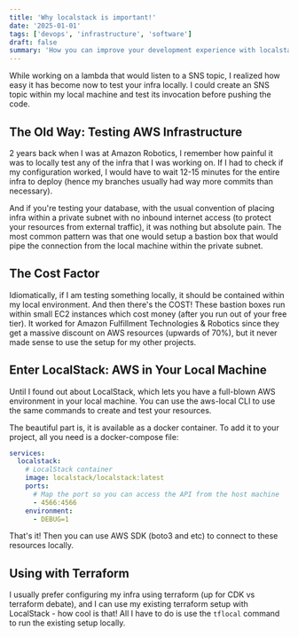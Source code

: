 ```yaml
---
title: 'Why localstack is important!'
date: '2025-01-01'
tags: ['devops', 'infrastructure', 'software']
draft: false
summary: 'How you can improve your development experience with localstack'
---
```


While working on a lambda that would listen to a SNS topic, I realized how easy it has become now to test your infra locally. I could create an SNS topic within my local machine and test its invocation before pushing the code.

## The Old Way: Testing AWS Infrastructure

2 years back when I was at Amazon Robotics, I remember how painful it was to locally test any of the infra that I was working on. If I had to check if my configuration worked, I would have to wait 12-15 minutes for the entire infra to deploy (hence my branches usually had way more commits than necessary).

And if you're testing your database, with the usual convention of placing infra within a private subnet with no inbound internet access (to protect your resources from external traffic), it was nothing but absolute pain. The most common pattern was that one would setup a bastion box that would pipe the connection from the local machine within the private subnet.

## The Cost Factor

Idiomatically, if I am testing something locally, it should be contained within my local environment. And then there's the COST! These bastion boxes run within small EC2 instances which cost money (after you run out of your free tier). It worked for Amazon Fulfillment Technologies & Robotics since they get a massive discount on AWS resources (upwards of 70%), but it never made sense to use the setup for my other projects.

## Enter LocalStack: AWS in Your Local Machine

Until I found out about LocalStack, which lets you have a full-blown AWS environment in your local machine. You can use the aws-local CLI to use the same commands to create and test your resources.

The beautiful part is, it is available as a docker container. To add it to your project, all you need is a docker-compose file:

```yaml
services:
  localstack:
    # LocalStack container
    image: localstack/localstack:latest
    ports:
      # Map the port so you can access the API from the host machine
      - 4566:4566
    environment:
      - DEBUG=1
```

That's it! Then you can use AWS SDK (boto3 and etc) to connect to these resources locally.

## Using with Terraform

I usually prefer configuring my infra using terraform (up for CDK vs terraform debate), and I can use my existing terraform setup with LocalStack - how cool is that! All I have to do is use the `tflocal` command to run the existing setup locally.

